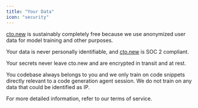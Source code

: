 ```yaml
---
title: "Your Data"
icon: "security"
---
```


[cto.new](http://cto.new) is sustainably completely free because we use anonymized user data for model training and other purposes.

Your data is never personally identifiable, and [cto.new](http://cto.new) is SOC 2 compliant.

Your secrets never leave cto.new and are encrypted in transit and at rest.

You codebase always belongs to you and we only train on code snippets directly relevant to a code generation agent session. We do not train on any data that could be identified as IP.

For more detailed information, refer to our terms of service.